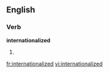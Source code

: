 
==English==

===Verb===
'''internationalized'''

# {{past of|[[internationalize]]}}

[[fr:internationalized]]
[[vi:internationalized]]